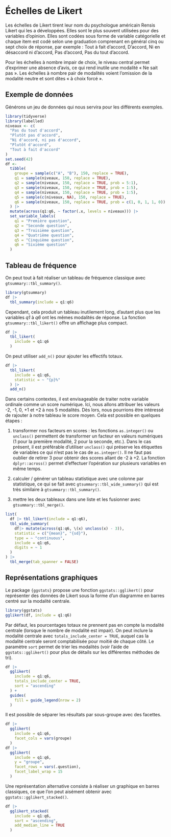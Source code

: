 # Échelles de Likert {#sec-likert}

Les échelles de Likert tirent leur nom du psychologue américain Rensis Likert qui les a développées. Elles sont le plus souvent utilisées pour des variables d'opinion. Elles sont codées sous forme de variable catégorielle et chaque item est codé selon une graduation comprenant en général cinq ou sept choix de réponse, par exemple : Tout à fait d'accord, D'accord, Ni en désaccord ni d'accord, Pas d'accord, Pas du tout d'accord.

Pour les échelles à nombre impair de choix, le niveau central permet d'exprimer une absence d'avis, ce qui rend inutile une modalité « Ne sait pas ». Les échelles à nombre pair de modalités voient l'omission de la modalité neutre et sont dites « à choix forcé ».

## Exemple de données

Générons un jeu de données qui nous servira pour les différents exemples.

```r
library(tidyverse)
library(labelled)
niveaux <- c(
  "Pas du tout d'accord",
  "Plutôt pas d'accord",
  "Ni d'accord, ni pas d'accord",
  "Plutôt d'accord",
  "Tout à fait d'accord"
)
set.seed(42)
df <-
  tibble(
    groupe = sample(c("A", "B"), 150, replace = TRUE),
    q1 = sample(niveaux, 150, replace = TRUE),
    q2 = sample(niveaux, 150, replace = TRUE, prob = 5:1),
    q3 = sample(niveaux, 150, replace = TRUE, prob = 1:5),
    q4 = sample(niveaux, 150, replace = TRUE, prob = 1:5),
    q5 = sample(c(niveaux, NA), 150, replace = TRUE),
    q6 = sample(niveaux, 150, replace = TRUE, prob = c(1, 0, 1, 1, 0))
  ) |> 
  mutate(across(q1:q6, ~ factor(.x, levels = niveaux))) |> 
  set_variable_labels(
    q1 = "Première question",
    q2 = "Seconde question",
    q3 = "Troisième question",
    q4 = "Quatrième question",
    q5 = "Cinquième question",
    q6 = "Sixième question"
  )
```

## Tableau de fréquence

On peut tout à fait réaliser un tableau de fréquence classique avec `gtsummary::tbl_summary()`.

```r
library(gtsummary)
df |> 
  tbl_summary(include = q1:q6)
```

Cependant, cela produit un tableau inutilement long, d'autant plus que les variables *q1* à *q6* ont les mêmes modalités de réponse. La fonction `gtsummary::tbl_likert()` offre un affichage plus compact.

```r
df |> 
  tbl_likert(
    include = q1:q6
  )
```

On peut utiliser `add_n()` pour ajouter les effectifs totaux.

```r
df |> 
  tbl_likert(
    include = q1:q6,
    statistic = ~ "{p}%"
  ) |> 
  add_n()
```

::: callout-tip
Dans certains contextes, il est envisageable de traiter notre variable ordinale comme un score numérique. Ici, nous allons attribuer les valeurs -2, -1, 0, +1 et +2 à nos 5 modalités. Dès lors, nous pourrions être intéressé de rajouter à notre tableau le score moyen. Cela est possible en quelques étapes :

1.  transformer nos facteurs en scores : les fonctions `as.integer()` ou `unclass()` permettent de transformer un facteur en valeurs numériques (1 pour la première modalité, 2 pour la seconde, etc.). Dans le cas présent, il est préférable d'utiliser `unclass()` qui préserve les étiquettes de variables ce qui n'est pas le cas de `as.integer()`. Il ne faut pas oublier de retirer 3 pour obtenir des scores allant de -2 à +2. La fonction `dplyr::across()` permet d'effectuer l'opération sur plusieurs variables en même temps.

2.  calculer / générer un tableau statistique avec une colonne par statistique, ce qui se fait avec `gtsummary::tbl_wide_summary()` qui est très similaire à `gtsummary::tbl_summary()`.

3.  mettre les deux tableaux dans une liste et les fusionner avec `gtsummary::tbl_merge()`.

```r
list(
  df |> tbl_likert(include = q1:q6),
  tbl_wide_summary(
    df|> mutate(across(q1:q6, \(x) unclass(x) - 3)),
    statistic = c("{mean}", "{sd}"),
    type = ~ "continuous",
    include = q1:q6,
    digits = ~ 1
  )
) |>
  tbl_merge(tab_spanner = FALSE)
```
:::

## Représentations graphiques

Le package `{ggstats}` propose une fonction `ggstats::gglikert()` pour représenter des données de Likert sous la forme d'un diagramme en barres centré sur la modalité centrale.

```r
library(ggstats)
gglikert(df, include = q1:q6)
```

Par défaut, les pourcentages totaux ne prennent pas en compte la modalité centrale (lorsque le nombre de modalité est impair). On peut inclure la modalité centrale avec `totals_include_center = TRUE`, auquel cas la modalité centrale seront comptabilisée pour moitié de chaque côté. Le paramètre `sort` permet de trier les modalités (voir l'aide de `ggstats::gglikert()` pour plus de détails sur les différentes méthodes de tri).

```r
df |> 
  gglikert(
    include = q1:q6,
    totals_include_center = TRUE,
    sort = "ascending"
  ) +
  guides(
    fill = guide_legend(nrow = 2)
  )
```

Il est possible de séparer les résultats par sous-groupe avec des facettes.

```r
df |> 
  gglikert(
    include = q1:q6,
    facet_cols = vars(groupe)
  )
df |> 
  gglikert(
    include = q1:q6,
    y = "groupe",
    facet_rows = vars(.question),
    facet_label_wrap = 15
  )
```

Une représentation alternative consiste à réaliser un graphique en barres classiques, ce que l'on peut aisément obtenir avec `ggstats::gglikert_stacked()`.

```r
df |>
  gglikert_stacked(
    include = q1:q6,
    sort = "ascending",
    add_median_line = TRUE
  )
```
